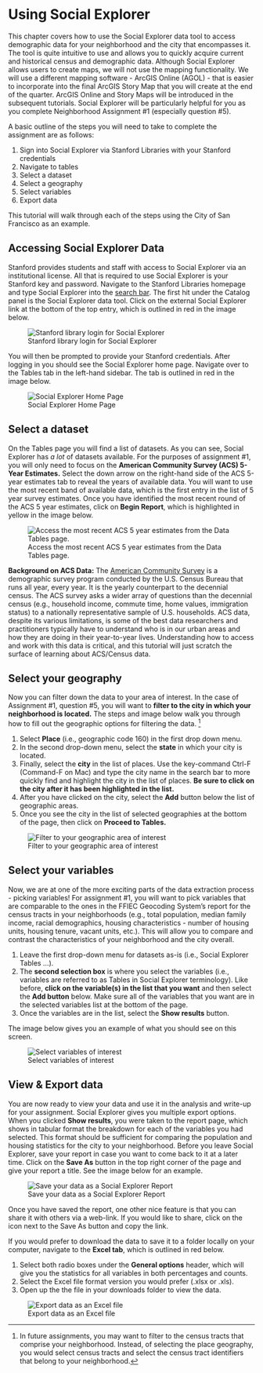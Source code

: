 # Using Social Explorer {#socialexplorer}


This chapter covers how to use the Social Explorer data tool to access demographic data for your neighborhood and the city that encompasses it. The tool is quite intuitive to use and allows you to quickly acquire current and historical census and demographic data. Although Social Explorer allows users to create maps, we will not use the mapping functionality. We will use a different mapping software - ArcGIS Online (AGOL) - that is easier to incorporate into the final ArcGIS Story Map that you will create at the end of the quarter. ArcGIS Online and Story Maps will be introduced in the subsequent tutorials. Social Explorer will be particularly helpful for you as you complete Neighborhood Assignment #1 (especially question #5). 

A basic outline of the steps you will need to take to complete the assignment are as follows: 

1. Sign into Social Explorer via Stanford Libraries with your Stanford credentials 
2. Navigate to tables
3. Select a dataset
4. Select a geography
5. Select variables
6. Export data

This tutorial will walk through each of the steps using the City of San Francisco as an example. 

## Accessing Social Explorer Data

Stanford provides students and staff with access to Social Explorer via an institutional license. All that is required to use Social Explorer is your Stanford key and password. Navigate to the Stanford Libraries homepage and type Social Explorer into the [search bar](https://library.stanford.edu/all/?q=social+explorer&op=Search). The first hit under the Catalog panel is the Social Explorer data tool. Click on the external Social Explorer link at the bottom of the top entry, which is outlined in red in the image below. 

![Stanford library login for Social Explorer](images\loggingin.png)


You will then be prompted to provide your Stanford credentials. After logging in you should see the Social Explorer home page. Navigate over to the Tables tab in the left-hand sidebar. The tab is outlined in red in the image below. 

![Social Explorer Home Page](images\social_explorer_home_page.png)


## Select a dataset

On the Tables page you will find a list of datasets. As you can see, Social Explorer has _a lot_ of datasets available. For the purposes of assignment #1, you will only need to focus on the **American Community Survey (ACS) 5-Year Estimates.** Select the down arrow on the right-hand side of the ACS 5-year estimates tab to reveal the years of available data. You will want to use the most recent band of available data, which is the first entry in the list of 5 year survey estimates. Once you have identified the most recent round of the ACS 5 year estimates, click on **Begin Report**, which is highlighted in yellow in the image below.  

![Access the most recent ACS 5 year estimates from the Data Tables page.](images\select_dataset.png)

**Background on ACS Data:**
The [American Community Survey](https://www.census.gov/programs-surveys/acs) is a demographic survey program conducted by the U.S. Census Bureau that runs all year, every year. It is the yearly counterpart to the decennial census. The ACS survey asks a wider array of questions than the decennial census (e.g., household income, commute time, home values, immigration status) to a nationally representative sample of U.S. households. ACS data, despite its various limitations, is some of the best data researchers and practitioners typically have to understand who is in our urban areas and how they are doing in their year-to-year lives. Understanding how to access and work with this data is critical, and this tutorial will just scratch the surface of learning about ACS/Census data. 


## Select your geography 

Now you can filter down the data to your area of interest. In the case of Assignment #1, question #5, you will want to **filter to the city in which your neighborhood is located.** The steps and image below walk you through how to fill out the geographic options for filtering the data. ^[In future assignments, you may want to filter to the census tracts that comprise your neighborhood. Instead, of selecting the place geography, you would select census tracts and select the census tract identifiers that belong to your neighborhood.] 

1. Select **Place** (i.e., geographic code 160) in the first drop down menu. 
2. In the second drop-down menu, select the **state** in which your city is located. 
3. Finally, select the **city** in the list of places. Use the key-command Ctrl-F (Command-F on Mac) and type the city name in the search bar to more quickly find and highlight the city in the list of places. **Be sure to click on the city after it has been highlighted in the list.** 
4. After you have clicked on the city, select the **Add** button below the list of geographic areas. 
5. Once you see the city in the list of selected geographies at the bottom of the page, then click on **Proceed to Tables.**

![Filter to your geographic area of interest](images\select_geography.png)


## Select your variables

Now, we are at one of the more exciting parts of the data extraction process - picking variables! For assignment #1, you will want to pick variables that are comparable to the ones in the FFIEC Geocoding System's report for the census tracts in your neighborhoods (e.g., total population, median family income, racial demographics, housing characteristics - number of housing units, housing tenure, vacant units, etc.). This will allow you to compare and contrast the characteristics of your neighborhood and the city overall. 

1. Leave the first drop-down menu for datasets as-is (i.e., Social Explorer Tables ...). 
2. The **second selection box** is where you select the variables (i.e., variables are referred to as Tables in Social Explorer terminology). Like before, **click on the variable(s) in the list that you want** and then select the **Add button** below. Make sure all of the variables that you want are in the selected variables list at the bottom of the page. 
3. Once the variables are in the list, select the **Show results** button. 

The image below gives you an example of what you should see on this screen. 

![Select variables of interest](images\select_variables.png)


## View & Export data

You are now ready to view your data and use it in the analysis and write-up for your assignment. Social Explorer gives you multiple export options. When you clicked **Show results**, you were taken to the report page, which shows in tabular format the breakdown for each of the variables you had selected. This format should be sufficient for comparing the population and housing statistics for the city to your neighborhood. Before you leave Social Explorer, save your report in case you want to come back to it at a later time. Click on the **Save As** button in the top right corner of the page and give your report a title. See the image below for an example. 

![Save your data as a Social Explorer Report](images\save_report.png)

Once you have saved the report, one other nice feature is that you can share it with others via a web-link. If you would like to share, click on the icon next to the Save As button and copy the link. 

If you would prefer to download the data to save it to a folder locally on your computer, navigate to the **Excel tab**, which is outlined in red below. 

1) Select both radio boxes under the **General options** header, which will give you the statistics for all variables in both percentages and counts.
2) Select the Excel file format version you would prefer (.xlsx or .xls). 
3) Open up the the file in your downloads folder to view the data. 


![Export data as an Excel file](images\export_excel.png)


